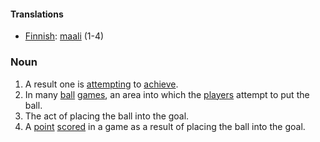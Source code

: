 ====Translations====

*[[Finnish]]: [[maali]] (1-4)

===Noun===

# A result one is [[attempt]]ing to [[achieve]].
# In many [[ball]] [[game]]s, an area into which the [[player]]s attempt to put the ball.
# The act of placing the ball into the goal.
# A [[point]] [[score]]d in a game as a result of placing the ball into the goal.